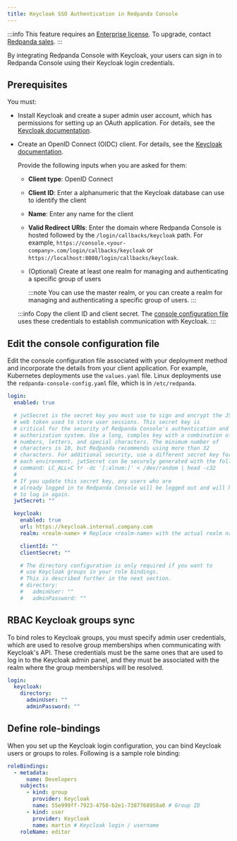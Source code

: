 ```yaml
---
title: Keycloak SSO Authentication in Redpanda Console
---
```


<head>
    <meta name="title" content="Keycloak SSO Authentication in Redpanda Console | Redpanda Docs"/>
    <meta name="description" content="Configure authentication with external identity providers in Redpanda Console."/>
    <link rel="canonical" href="https://docs.redpanda.com/docs/manage/security/console/keycloak" />
</head>

:::info
This feature requires an [Enterprise license](../../../../get-started/licenses). To upgrade, contact [Redpanda sales](https://redpanda.com/try-redpanda?section=enterprise-cloud).
:::

By integrating Redpanda Console with Keycloak, your users can sign in to Redpanda Console using their Keycloak login credentials.

## Prerequisites

You must:

- Install Keycloak and create a super admin user account, which has permissions for setting up an OAuth application. For details, see the [Keycloak documentation](https://www.keycloak.org/guides).

- Create an OpenID Connect (OIDC) client. For details, see the [Keycloak documentation](https://www.keycloak.org/docs/latest/server_admin/index.html#proc-creating-oidc-client_server_administration_guide).

  Provide the following inputs when you are asked for them:

    - **Client type**: OpenID Connect

    - **Client ID**: Enter a alphanumeric that the Keycloak database can use to identify the client

    - **Name**: Enter any name for the client

    - **Valid Redirect URIs**: Enter the domain where Redpanda Console is hosted followed by the `/login/callbacks/keycloak` path. For example, `https://console.<your-company>.com/login/callbacks/keycloak` or `https://localhost:8080/login/callbacks/keycloak`.

    - (Optional) Create at least one realm for managing and authenticating a specific group of users

      :::note
      You can use the master realm, or you can create a realm for managing and authenticating a specific group of users.
      :::

  :::info
  Copy the client ID and client secret. The [console configuration file](#edit-the-console-configuration-file) uses these credentials to establish communication with Keycloak.
  :::

## Edit the console configuration file

Edit the console configuration file associated with your deployment method and incorporate the details from your client application. For example, Kubernetes deployments use the `values.yaml` file. Linux deployments use the `redpanda-console-config.yaml` file, which is in `/etc/redpanda`.

```yaml
login:
  enabled: true

  # jwtSecret is the secret key you must use to sign and encrypt the JSON
  # web token used to store user sessions. This secret key is
  # critical for the security of Redpanda Console's authentication and
  # authorization system. Use a long, complex key with a combination of
  # numbers, letters, and special characters. The minimum number of
  # characters is 10, but Redpanda recommends using more than 32
  # characters. For additional security, use a different secret key for
  # each environment. jwtSecret can be securely generated with the following
  # command: LC_ALL=C tr -dc '[:alnum:]' < /dev/random | head -c32
  #
  # If you update this secret key, any users who are
  # already logged in to Redpanda Console will be logged out and will have
  # to log in again.
  jwtSecret: ""

  keycloak:
    enabled: true
    url: https://keycloak.internal.company.com
    realm: <realm-name> # Replace <realm-name> with the actual realm name.

    clientId: ""
    clientSecret: ""

    # The directory configuration is only required if you want to
    # use Keycloak groups in your role bindings.
    # This is described further in the next section.
    # directory:
    #   adminUser: ""
    #   adminPassword: ""
```

## RBAC Keycloak groups sync

To bind roles to Keycloak groups, you must specify admin user credentials, which are used to resolve group memberships when communicating with Keycloak's API. These credentials must be the same ones that are used to log in to the Keycloak admin panel, and they must be associated with the realm where the group memberships will be resolved.

```yaml
login:
  keycloak:
    directory:
      adminUser: ""
      adminPassword: ""
```

## Define role-bindings

When you set up the Keycloak login configuration, you can bind Keycloak users or groups to roles. Following is a sample
role binding:

```yaml
roleBindings:
  - metadata:
      name: Developers
    subjects:
      - kind: group
        provider: Keycloak
        name: 55e999ff-7923-4750-b2e1-7387768958a0 # Group ID
      - kind: user
        provider: Keycloak
        name: martin # Keycloak login / username
    roleName: editor
```